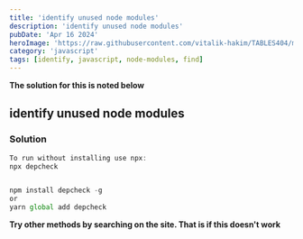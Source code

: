 ```yaml
---
title: 'identify unused node modules'
description: 'identify unused node modules'
pubDate: 'Apr 16 2024'
heroImage: 'https://raw.githubusercontent.com/vitalik-hakim/TABLES404/main/error_b/JavaScript.png'
category: 'javascript'
tags: [identify, javascript, node-modules, find]
---
```


**The solution for this is noted below**

## identify unused node modules

### Solution

```javascript
To run without installing use npx:
npx depcheck


npm install depcheck -g
or
yarn global add depcheck
```

**Try other methods by searching on the site. That is if this doesn't work**
